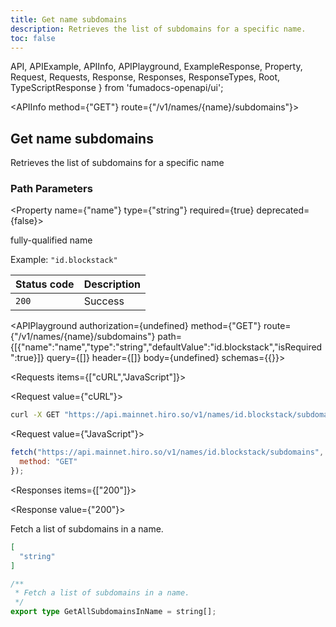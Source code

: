 ```yaml
---
title: Get name subdomains
description: Retrieves the list of subdomains for a specific name.
toc: false
---
```


  API,
  APIExample,
  APIInfo,
  APIPlayground,
  ExampleResponse,
  Property,
  Request,
  Requests,
  Response,
  Responses,
  ResponseTypes,
  Root,
  TypeScriptResponse
} from 'fumadocs-openapi/ui';

<Root>

<API>

<APIInfo method={"GET"} route={"/v1/names/{name}/subdomains"}>

## Get name subdomains

Retrieves the list of subdomains for a specific name
### Path Parameters

<Property name={"name"} type={"string"} required={true} deprecated={false}>

fully-qualified name

<span>Example: `"id.blockstack"`</span>

</Property>

| Status code | Description |
| :------ | :------ |
| `200` | Success |

<APIPlayground authorization={undefined} method={"GET"} route={"/v1/names/{name}/subdomains"} path={[{"name":"name","type":"string","defaultValue":"id.blockstack","isRequired":true}]} query={[]} header={[]} body={undefined} schemas={{}}>

</APIPlayground>

</APIInfo>

<APIExample>

<Requests items={["cURL","JavaScript"]}>

<Request value={"cURL"}>

```bash
curl -X GET "https://api.mainnet.hiro.so/v1/names/id.blockstack/subdomains"
```

</Request>

<Request value={"JavaScript"}>

```js
fetch("https://api.mainnet.hiro.so/v1/names/id.blockstack/subdomains", {
  method: "GET"
});
```

</Request>

</Requests>

<Responses items={["200"]}>

<Response value={"200"}>

Fetch a list of subdomains in a name.

<ResponseTypes>

<ExampleResponse>

```json
[
  "string"
]
```

</ExampleResponse>

<TypeScriptResponse>

```ts
/**
 * Fetch a list of subdomains in a name.
 */
export type GetAllSubdomainsInName = string[];
```

</TypeScriptResponse>

</ResponseTypes>

</Response>

</Responses>

</APIExample>

</API>

</Root>
